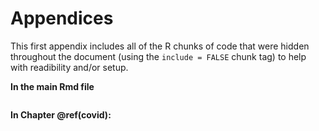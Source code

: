 <!--I commented out this header
`r if(knitr:::is_latex_output()) '\\appendix'`

`r if(!knitr:::is_latex_output()) '# (APPENDIX) Appendix {-}'` 
-->

# Appendices {-}

<!--
If you feel it necessary to include an appendix, it goes here, otherwise remove this file.
-->

This first appendix includes all of the R chunks of code that were hidden throughout the document (using the `include = FALSE` chunk tag) to help with readibility and/or setup.

**In the main Rmd file**

```r
```

**In Chapter \@ref(covid):**

```r
```


